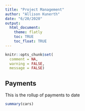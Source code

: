 ```yaml
---
title: "Project Management"
author: "Allison Kunerth"
date: "6/20/2020"
output: 
  html_document:
    theme: flatly
    toc: TRUE
    toc_float: TRUE
---
```


```r
knitr::opts_chunk$set(
  comment = NA,
  warning = FALSE,
  message = FALSE)
```

## Payments 

This is the rollup of payments to date

```r
summary(cars)
```
